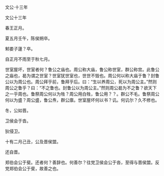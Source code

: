 

文公·十三年

文公十三年

春王正月。

夏五月壬午，陈侯朔卒。

邾娄子蘧？卒。

自正月不雨至于秋七月。

世室屋坏，世室者何？鲁公之庙也。周公称大庙，鲁公称世室，群公称宫。此鲁公之庙也，曷为谓之世室？世室犹世室也，世世不毁也。周公何以称大庙于鲁？封鲁公以为周公也。周公拜乎前，鲁拜乎后。曰：“生以养周公，死以为周公主。”然则周公之鲁乎？曰：“不之鲁也。封鲁公以为周公主。”然则周公曷为不之鲁？欲天下之一乎周也。鲁祭周公何以为牲？周公用白牲，鲁公用？？。群公不毛。鲁祭周公何以为盛？周公盛，鲁公焘，群公廪。世室屋坏何以书？讥。何讥尔？久不修也。

冬，公如晋。

卫侯会于沓。

狄侵卫。

十有二月己丑，公及晋侯盟。

还自晋。

郑伯会公于斐。还者何？善辞也。何善尔？往党卫侯会公于沓，至得与晋侯盟。反党郑伯会公于斐，故善之也。


